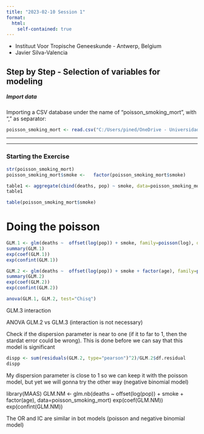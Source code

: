 ```yaml
---
title: "2023-02-10 Session 1"
format: 
  html:
    self-contained: true
---
```



-   Instituut Voor Tropische Geneeskunde - Antwerp, Belgium
-   Javier Silva-Valencia

## Step by Step - Selection of variables for modeling

##### Import data

Importing a CSV database under the name of "poisson_smoking_mort", with "," as separator:

```r
poisson_smoking_mort <- read.csv("C:/Users/pined/OneDrive - Universidad Nacional Mayor de San Marcos/Javier 2022/Belgica/AC2/Logistic Regresion Exercise Database/Datasets/poisson_smoking_mort.csv", sep=",")
```

------------------------------------------------------------------------

------------------------------------------------------------------------

### Starting the Exercise

```r
str(poisson_smoking_mort)
poisson_smoking_mort$smoke <-   factor(poisson_smoking_mort$smoke)
```

```r

table1 <- aggregate(cbind(deaths, pop) ~ smoke, data=poisson_smoking_mort, FUN=sum)
table1
```

```r
table(poisson_smoking_mort$smoke)
```


# Doing the poisson
```r
GLM.1 <- glm(deaths ~  offset(log(pop)) + smoke, family=poisson(log), data=poisson_smoking_mort)
summary(GLM.1)
exp(coef(GLM.1))
exp(confint(GLM.1))
```

```r
GLM.2 <- glm(deaths ~  offset(log(pop)) + smoke + factor(age), family=poisson(log), data=poisson_smoking_mort)
summary(GLM.2)
exp(coef(GLM.2))
exp(confint(GLM.2))
```

```r
anova(GLM.1, GLM.2, test="Chisq")
```

GLM.3 interaction

ANOVA GLM.2 vs GLM.3 (interaction is not necessary)


Check if the dispersion parameter is near to one (if it to far to 1, then the stardat error could be wrong). This is done before we can say that this model is significant

```r
dispp <- sum(residuals(GLM.2, type="pearson")^2)/GLM.2$df.residual
dispp
```
My dispersion parameter is close to 1 so we can keep it with the poisson model, but yet we will gonna try the other way (negative binomial model)

library(MAAS)
GLM.NM <- glm.nb(deaths ~  offset(log(pop)) + smoke + factor(age), data=poisson_smoking_mort)
exp(coef(GLM.NM))
exp(confint(GLM.NM))

The OR and IC are similar in bot models (poisson and negative binomial model)




